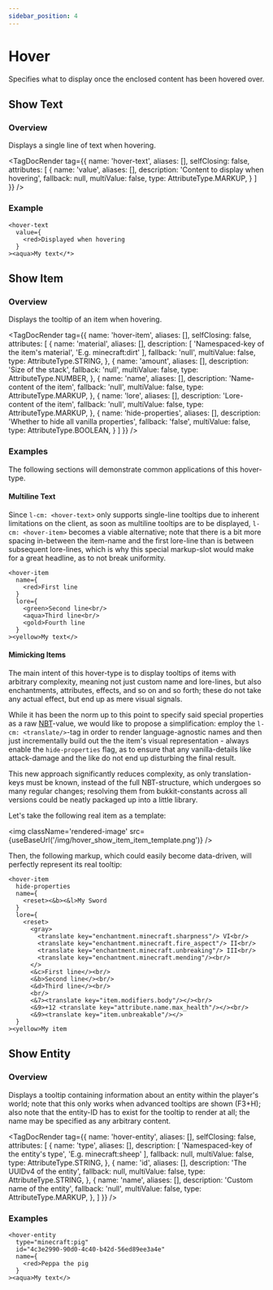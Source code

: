 ```yaml
---
sidebar_position: 4
---
```



# Hover

Specifies what to display once the enclosed content has been hovered over.

## Show Text

### Overview

Displays a single line of text when hovering.

<TagDocRender tag={{
  name: 'hover-text',
  aliases: [],
  selfClosing: false,
  attributes: [
    {
      name: 'value',
      aliases: [],
      description: 'Content to display when hovering',
      fallback: null,
      multiValue: false,
      type: AttributeType.MARKUP,
    }
  ]
}} />

### Example

```!component-markup
<hover-text
  value={
    <red>Displayed when hovering
  }
><aqua>My text</*>
```

## Show Item

### Overview

Displays the tooltip of an item when hovering.

<TagDocRender tag={{
  name: 'hover-item',
  aliases: [],
  selfClosing: false,
  attributes: [
    {
      name: 'material',
      aliases: [],
      description: [
        'Namespaced-key of the item\'s material',
        'E.g. minecraft:dirt'
      ],
      fallback: 'null',
      multiValue: false,
      type: AttributeType.STRING,
    },
    {
      name: 'amount',
      aliases: [],
      description: 'Size of the stack',
      fallback: 'null',
      multiValue: false,
      type: AttributeType.NUMBER,
    },
    {
      name: 'name',
      aliases: [],
      description: 'Name-content of the item',
      fallback: 'null',
      multiValue: false,
      type: AttributeType.MARKUP,
    },
    {
      name: 'lore',
      aliases: [],
      description: 'Lore-content of the item',
      fallback: 'null',
      multiValue: false,
      type: AttributeType.MARKUP,
    },
    {
      name: 'hide-properties',
      aliases: [],
      description: 'Whether to hide all vanilla properties',
      fallback: 'false',
      multiValue: false,
      type: AttributeType.BOOLEAN,
    }
  ]
}} />

### Examples

The following sections will demonstrate common applications of this hover-type.

#### Multiline Text

Since `l-cm: <hover-text>` only supports single-line tooltips due to inherent limitations on the client,
as soon as multiline tooltips are to be displayed, `l-cm: <hover-item>` becomes a viable alternative; note
that there is a bit more spacing in-between the item-name and the first lore-line than is between subsequent
lore-lines, which is why this special markup-slot would make for a great headline, as to not break uniformity.

```!component-markup
<hover-item
  name={
    <red>First line
  }
  lore={
    <green>Second line<br/>
    <aqua>Third line<br/>
    <gold>Fourth line
  }
><yellow>My text</>
```

#### Mimicking Items

The main intent of this hover-type is to display tooltips of items with arbitrary complexity, meaning not
just custom name and lore-lines, but also enchantments, attributes, effects, and so on and so forth; these
do not take any actual effect, but end up as mere visual signals.

While it has been the norm up to this point
to specify said special properties as a raw [NBT](https://minecraft.fandom.com/wiki/NBT_format)-value, we
would like to propose a simplification: employ the `l-cm: <translate/>`-tag in order to render language-agnostic
names and then just incrementally build out the the item's visual representation - always enable the
`hide-properties` flag, as to ensure that any vanilla-details like attack-damage and the like do not end
up disturbing the final result.

This new approach significantly reduces complexity, as only translation-keys must be known, instead of
the full NBT-structure, which undergoes so many regular changes; resolving them from bukkit-constants across
all versions could be neatly packaged up into a little library.

Let's take the following real item as a template:

<img className='rendered-image' src={useBaseUrl('/img/hover_show_item_item_template.png')} />

Then, the following markup, which could easily become data-driven, will perfectly represent its real tooltip:

```!component-markup
<hover-item
  hide-properties
  name={
    <reset><&b><&l>My Sword
  }
  lore={
    <reset>
      <gray>
        <translate key="enchantment.minecraft.sharpness"/> VI<br/>
        <translate key="enchantment.minecraft.fire_aspect"/> II<br/>
        <translate key="enchantment.minecraft.unbreaking"/> III<br/>
        <translate key="enchantment.minecraft.mending"/><br/>
      </>
      <&c>First line</><br/>
      <&b>Second line</><br/>
      <&d>Third line</><br/>
      <br/>
      <&7><translate key="item.modifiers.body"/></><br/>
      <&9>+12 <translate key="attribute.name.max_health"/></><br/>
      <&9><translate key="item.unbreakable"/></>
  }
><yellow>My item
```

## Show Entity

### Overview

Displays a tooltip containing information about an entity within the player's world; note that this only works when advanced tooltips are shown (F3+H); also note that the entity-ID has to exist for the tooltip to render at all; the name may be specified as any arbitrary content.

<TagDocRender tag={{
  name: 'hover-entity',
  aliases: [],
  selfClosing: false,
  attributes: [
    {
      name: 'type',
      aliases: [],
      description: [
        'Namespaced-key of the entity\'s type',
        'E.g. minecraft:sheep'
      ],
      fallback: null,
      multiValue: false,
      type: AttributeType.STRING,
    },
    {
      name: 'id',
      aliases: [],
      description: 'The UUIDv4 of the entity',
      fallback: null,
      multiValue: false,
      type: AttributeType.STRING,
    },
    {
      name: 'name',
      aliases: [],
      description: 'Custom name of the entity',
      fallback: 'null',
      multiValue: false,
      type: AttributeType.MARKUP,
    },
  ]
}} />

### Examples

```!component-markup
<hover-entity
  type="minecraft:pig"
  id="4c3e2990-90d0-4c40-b42d-56ed89ee3a4e"
  name={
    <red>Peppa the pig
  }
><aqua>My text</>
```